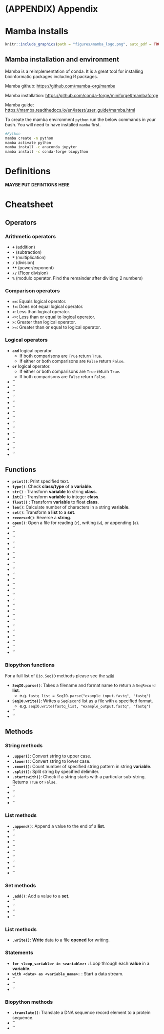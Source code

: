 # (APPENDIX) Appendix {.unnumbered}

# Mamba installs

```r
knitr::include_graphics(path = "figures/mamba_logo.png", auto_pdf = TRUE)
```

## Mamba installation and environment {#mamba_install}

Mamba is a reimplementation of conda. It is a great tool for installing bioinformatic packages including R packages.

Mamba github: <https://github.com/mamba-org/mamba>

Mamba installation: <https://github.com/conda-forge/miniforge#mambaforge>

Mamba guide: <https://mamba.readthedocs.io/en/latest/user_guide/mamba.html>

To create the mamba environment `python` run the below commands in your bash. You will need to have installed `mamba` first.

```bash
#Python
mamba create -n python
mamba activate python
mamba install -c anaconda jupyter
mamba install -c conda-forge biopython
```

# Definitions

__MAYBE PUT DEFINTIONS HERE__



# Cheatsheet {#cheatsheet}

## Operators

### Arithmetic operators

- __`+`__ (addition)
- __`-`__ (subtraction)
- __`*`__ (multiplication)
- __`/`__ (division)
- __`**`__ (power/exponent)
- __`//`__ (Floor division)
- __`%`__ (modulo operator. Find the remainder after dividing 2 numbers)

### Comparison operators

- __`==`__: Equals logical operator.
- __`!=`__: Does not equal logical operator.
- __`<`__: Less than logical operator.
- __`<=`__: Less than or equal to logical operator.
- __`>`__: Greater than logical operator.
- __`>=`__: Greater than or equal to logical operator.

### Logical operators

- __`and`__ logical operator.
  - If both comparisons are `True` return `True`.
  - If either or both comparisons are `False` return `False`.
- __`or`__ logical operator.
  - If either or both comparisons are `True` return `True`.
  - If both comparisons are `False` return `False`.
- __``__
- __``__
- __``__
- __``__
- __``__
- __``__
- __``__
- __``__
- __``__
- __``__
- __``__
- __``__
- __``__
- __``__
- __``__

## Functions

- __`print()`__: Print specified text.
- __`type()`__: Check __class/type__ of a __variable__.
- __`str()`__ : Transform __variable__ to string __class__.
- __`int()`__ : Transform __variable__ to integer __class__.
- __`float()`__ : Transform __variable__ to float __class__.
- __`len()`__: Calculate number of characters in a string __variable__.
- __`set()`__: Transform a __list__ to a __set__.
- __`reversed()`__: Reverse a __string__.
- __`open()`__: Open a file for reading (`r`), writing (`w`), or appending (`a`).
- __``__
- __``__
- __``__
- __``__
- __``__
- __``__
- __``__
- __``__
- __``__
- __``__
- __``__
- __``__
- __``__
- __``__
- __``__
- __``__
- __``__
- __``__
- __``__
- __``__
- __``__
- __``__
- __``__
- __``__
- __``__

### Biopython functions

For a full list of `Bio.SeqIO` methods please see the [wiki](https://biopython.org/wiki/SeqIO)

- __`SeqIO.parse()`__: Takes a filename and format name to return a `SeqRecord` __list__.
  - e.g. `fastq_list = SeqIO.parse("example_input.fastq", "fastq")`
- __`SeqIO.write()`__: Writes a `SeqRecord` list as a file with a specified format.
  - e.g. `seqIO.write(fastq_list, "example_output.fastq", "fastq")`
- __``__
- __``__

## Methods

### String methods

- __`.upper()`__: Convert string to upper case.
- __`.lower()`__: Convert string to lower case.
- __`.count()`__: Count number of specified string pattern in string __variable__.
- __`.split()`__: Split string by specified delimiter.
- __`.startswith()`__: Check if a string starts with a particular sub-string. Returns `True` or `False`.
- __``__
- __``__
- __``__
- __``__

### List methods

- __`.append()`__: Append a value to the end of a __list__.
- __``__
- __``__
- __``__
- __``__
- __``__
- __``__
- __``__
- __``__
- __``__

### Set methods

- __`.add()`__: Add a value to a __set__.
- __``__
- __``__
- __``__
- __``__

### List methods

- __`.write()`__: __Write__ data to a file __opened__ for writing.

### Statements

- __`for <loop_variable> in <variable>:`__ : Loop through each __value__ in a __variable__.
- __`with <data> as <variable_name>:`__ : Start a data stream.
- __``__
- __``__
- __``__

### Biopython methods

- __`.translate()`__: Translate a DNA sequence record element to a protein sequence.
- __``__
- __``__